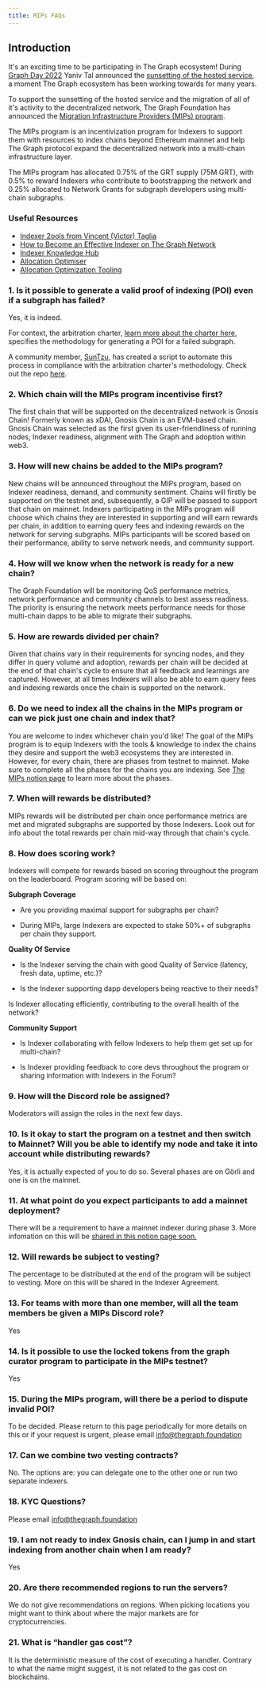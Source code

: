 ```yaml
---
title: MIPs FAQs
---
```


## Introduction

It's an exciting time to be participating in The Graph ecosystem! During [Graph Day 2022](https://thegraph.com/graph-day/2022/) Yaniv Tal announced the [sunsetting of the hosted service](https://thegraph.com/blog/sunsetting-hosted-service/), a moment The Graph ecosystem has been working towards for many years.

To support the sunsetting of the hosted service and the migration of all of it's activity to the decentralized network, The Graph Foundation has announced the [Migration Infrastructure Providers (MIPs) program](https://thegraph.com/blog/mips-multi-chain-indexing-incentivized-program).

The MIPs program is an incentivization program for Indexers to support them with resources to index chains beyond Ethereum mainnet and help The Graph protocol expand the decentralized network into a multi-chain infrastructure layer.

The MIPs program has allocated 0.75% of the GRT supply (75M GRT), with 0.5% to reward Indexers who contribute to bootstrapping the network and 0.25% allocated to Network Grants for subgraph developers using multi-chain subgraphs.

### Useful Resources

- [Indexer 2ools from Vincent (Victor) Taglia](https://indexer-2ools.vincenttaglia.com/#/)
- [How to Become an Effective Indexer on The Graph Network](https://thegraph.com/blog/how-to-become-indexer/)
- [Indexer Knowledge Hub](https://thegraph.academy/indexers/)
- [Allocation Optimiser](https://github.com/graphprotocol/allocationopt.jl)
- [Allocation Optimization Tooling](https://github.com/anyblockanalytics/thegraph-allocation-optimization/)

### 1. Is it possible to generate a valid proof of indexing (POI) even if a subgraph has failed?

Yes, it is indeed.

For context, the arbitration charter, [learn more about the charter here](https://hackmd.io/@4Ln8SAS4RX-505bIHZTeRw/BJcHzpHDu#Abstract), specifies the methodology for generating a POI for a failed subgraph.

A community member, [SunTzu](https://github.com/suntzu93), has created a script to automate this process in compliance with the arbitration charter's methodology. Check out the repo [here](https://github.com/suntzu93/get_valid_poi_subgraph).

### 2. Which chain will the MIPs program incentivise first?

The first chain that will be supported on the decentralized network is Gnosis Chain! Formerly known as xDAI, Gnosis Chain is an EVM-based chain. Gnosis Chain was selected as the first given its user-friendliness of running nodes, Indexer readiness, alignment with The Graph and adoption within web3.

### 3. How will new chains be added to the MIPs program?

New chains will be announced throughout the MIPs program, based on Indexer readiness, demand, and community sentiment. Chains will firstly be supported on the testnet and, subsequently, a GIP will be passed to support that chain on mainnet. Indexers participating in the MIPs program will choose which chains they are interested in supporting and will earn rewards per chain, in addition to earning query fees and indexing rewards on the network for serving subgraphs. MIPs participants will be scored based on their performance, ability to serve network needs, and community support.

### 4. How will we know when the network is ready for a new chain?

The Graph Foundation will be monitoring QoS performance metrics, network performance and community channels to best assess readiness. The priority is ensuring the network meets performance needs for those multi-chain dapps to be able to migrate their subgraphs.

### 5. How are rewards divided per chain?

Given that chains vary in their requirements for syncing nodes, and they differ in query volume and adoption, rewards per chain will be decided at the end of that chain's cycle to ensure that all feedback and learnings are captured. However, at all times Indexers will also be able to earn query fees and indexing rewards once the chain is supported on the network.

### 6. Do we need to index all the chains in the MIPs program or can we pick just one chain and index that?

You are welcome to index whichever chain you'd like! The goal of the MIPs program is to equip Indexers with the tools & knowledge to index the chains they desire and support the web3 ecosystems they are interested in. However, for every chain, there are phases from testnet to mainnet. Make sure to complete all the phases for the chains you are indexing. See [The MIPs notion page](https://thegraphfoundation.notion.site/MIPs-Home-911e1187f1d94d12b247317265f81059) to learn more about the phases.

### 7. When will rewards be distributed?

MIPs rewards will be distributed per chain once performance metrics are met and migrated subgraphs are supported by those Indexers. Look out for info about the total rewards per chain mid-way through that chain's cycle.

### 8. How does scoring work?

Indexers will compete for rewards based on scoring throughout the program on the leaderboard. Program scoring will be based on:

**Subgraph Coverage**

- Are you providing maximal support for subgraphs per chain?

- During MIPs, large Indexers are expected to stake 50%+ of subgraphs per chain they support.

**Quality Of Service**

- Is the Indexer serving the chain with good Quality of Service (latency, fresh data, uptime, etc.)?

- Is the Indexer supporting dapp developers being reactive to their needs?

Is Indexer allocating efficiently, contributing to the overall health of the network?

**Community Support**

- Is Indexer collaborating with fellow Indexers to help them get set up for multi-chain?

- Is Indexer providing feedback to core devs throughout the program or sharing information with Indexers in the Forum?

### 9. How will the Discord role be assigned?

Moderators will assign the roles in the next few days.

### 10. Is it okay to start the program on a testnet and then switch to Mainnet? Will you be able to identify my node and take it into account while distributing rewards?

Yes, it is actually expected of you to do so. Several phases are on Görli and one is on the mainnet.

### 11. At what point do you expect participants to add a mainnet deployment?

There will be a requirement to have a mainnet indexer during phase 3. More infomation on this will be [shared in this notion page soon.](https://thegraphfoundation.notion.site/MIPs-Home-911e1187f1d94d12b247317265f81059)

### 12. Will rewards be subject to vesting?

The percentage to be distributed at the end of the program will be subject to vesting. More on this will be shared in the Indexer Agreement.

### 13. For teams with more than one member, will all the team members be given a MIPs Discord role?

Yes

### 14. Is it possible to use the locked tokens from the graph curator program to participate in the MIPs testnet?

Yes

### 15. During the MIPs program, will there be a period to dispute invalid POI?

To be decided. Please return to this page periodically for more details on this or if your request is urgent, please email info@thegraph.foundation

### 17. Can we combine two vesting contracts?

No. The options are: you can delegate one to the other one or run two separate indexers.

### 18. KYC Questions?

Please email info@thegraph.foundation

### 19. I am not ready to index Gnosis chain, can I jump in and start indexing from another chain when I am ready?

Yes

### 20. Are there recommended regions to run the servers?

We do not give recommendations on regions. When picking locations you might want to think about where the major markets are for cryptocurrencies.

### 21. What is “handler gas cost”?

It is the deterministic measure of the cost of executing a handler. Contrary to what the name might suggest, it is not related to the gas cost on blockchains.
